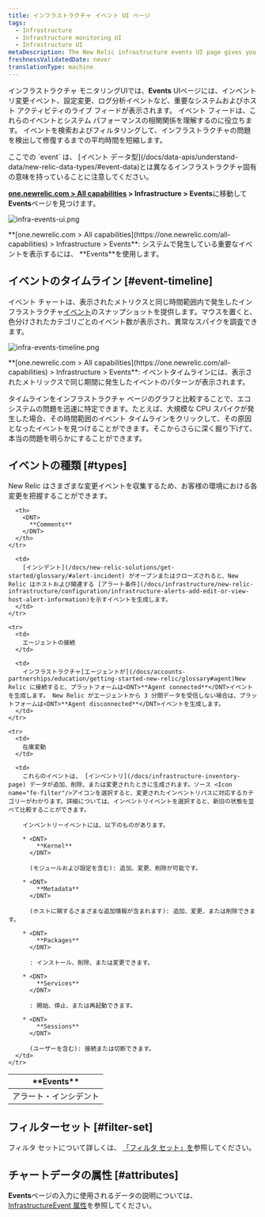 ```yaml
---
title: インフラストラクチャ イベント UI ページ
tags:
  - Infrastructure
  - Infrastructure monitoring UI
  - Infrastructure UI
metaDescription: The New Relic infrastructure events UI page gives you a unified timeline of important changes and events in your architecture.
freshnessValidatedDate: never
translationType: machine
---
```


インフラストラクチャ モニタリングUIでは、<DNT>**Events**</DNT> UIページには、インベントリ変更イベント、設定変更、ログ分析イベントなど、重要なシステムおよびホスト アクティビティのライブ フィードが表示されます。 イベント フィードは、これらのイベントとシステム パフォーマンスの相関関係を理解するのに役立ちます。 イベントを検索およびフィルタリングして、インフラストラクチャの問題を検出して修復するまでの平均時間を短縮します。

<Callout variant="tip">
  ここでの `event` は、 [イベント データ型](/docs/data-apis/understand-data/new-relic-data-types/#event-data)とは異なるインフラストラクチャ固有の意味を持っていることに注意してください。
</Callout>

<DNT>**[one.newrelic.com > All capabilities](https://one.newrelic.com/all-capabilities) > Infrastructure > Events**</DNT>に移動して<DNT>**Events**</DNT>ページを見つけます。

<img
  title="infra-events-ui.png"
  alt="infra-events-ui.png"
  src="/images/infrastructure_screenshot-crop_events.webp"
/>

<figcaption>
  <DNT>**[one.newrelic.com > All capabilities](https://one.newrelic.com/all-capabilities) > Infrastructure > Events**</DNT>: システムで発生している重要なイベントを表示するには、 <DNT>**Events**</DNT>を使用します。
</figcaption>

## イベントのタイムライン [#event-timeline]

イベント チャートは、表示されたメトリクスと同じ時間範囲内で発生したインフラストラクチャ[イベント](/docs/infrastructure/new-relic-infrastructure/infrastructure-ui-pages/infrastructure-events-page)のスナップショットを提供します。マウスを置くと、色分けされたカテゴリごとのイベント数が表示され、異常なスパイクを調査できます。

<img
  title="infra-events-timeline.png"
  alt="infra-events-timeline.png"
  src="/images/infrastructure_screenshot-crop_events-timeline.webp"
/>

<figcaption>
  <DNT>**[one.newrelic.com > All capabilities](https://one.newrelic.com/all-capabilities) > Infrastructure > Events**</DNT>: イベントタイムラインには、表示されたメトリックスで同じ期間に発生したイベントのパターンが表示されます。
</figcaption>

タイムラインをインフラストラクチャ ページのグラフと比較することで、エコシステムの問題を迅速に特定できます。たとえば、大規模な CPU スパイクが発生した場合、その時間範囲のイベント タイムラインをクリックして、その原因となったイベントを見つけることができます。そこからさらに深く掘り下げて、本当の問題を明らかにすることができます。

## イベントの種類 [#types]

New Relic はさまざまな変更イベントを収集するため、お客様の環境における各変更を把握することができます。

<table>
  <thead>
    <tr>
      <th style={{ width: "200px" }}>
        <DNT>
          **Events**
        </DNT>
      </th>

      <th>
        <DNT>
          **Comments**
        </DNT>
      </th>
    </tr>
  </thead>

  <tbody>
    <tr>
      <td>
        アラート・インシデント
      </td>

      <td>
        [インシデント](/docs/new-relic-solutions/get-started/glossary/#alert-incident) がオープンまたはクローズされると、New Relic はホストおよび関連する [アラート条件](/docs/infrastructure/new-relic-infrastructure/configuration/infrastructure-alerts-add-edit-or-view-host-alert-information)を示すイベントを生成します。
      </td>
    </tr>

    <tr>
      <td>
        エージェントの接続
      </td>

      <td>
        インフラストラクチャ[エージェントが](/docs/accounts-partnerships/education/getting-started-new-relic/glossary#agent)New Relic に接続すると、プラットフォームは<DNT>**Agent connected**</DNT>イベントを生成します。 New Relic がエージェントから 3 分間データを受信しない場合は、プラットフォームは<DNT>**Agent disconnected**</DNT>イベントを生成します。
      </td>
    </tr>

    <tr>
      <td>
        在庫変動
      </td>

      <td>
        これらのイベントは、 [インベントリ](/docs/infrastructure-inventory-page) データが追加、削除、または変更されたときに生成されます。ソース <Icon name="fe-filter"/>アイコンを選択すると、変更されたインベントリパスに対応するカテゴリーがわかります。詳細については、インベントリイベントを選択すると、新旧の状態を並べて比較することができます。

        インベントリーイベントには、以下のものがあります。

        * <DNT>
            **Kernel**
          </DNT>

          (モジュールおよび設定を含む): 追加、変更、削除が可能です。

        * <DNT>
            **Metadata**
          </DNT>

          (ホストに関するさまざまな追加情報が含まれます): 追加、変更、または削除できます。

        * <DNT>
            **Packages**
          </DNT>

          : インストール、削除、または変更できます。

        * <DNT>
            **Services**
          </DNT>

          : 開始、停止、または再起動できます。

        * <DNT>
            **Sessions**
          </DNT>

          (ユーザーを含む): 接続または切断できます。
      </td>
    </tr>
  </tbody>
</table>

## フィルターセット [#filter-set]

フィルタ セットについて詳しくは、 [「フィルタ セット」を](/docs/infrastructure/infrastructure-ui-pages/infrastructure-inventory-page-search-your-entire-infrastructure#filter-sets)参照してください。

## チャートデータの属性 [#attributes]

<DNT>**Events**</DNT>ページの入力に使用されるデータの説明については、 [InfrastructureEvent 属性](/attribute-dictionary/?event=InfrastructureEvent)を参照してください。
